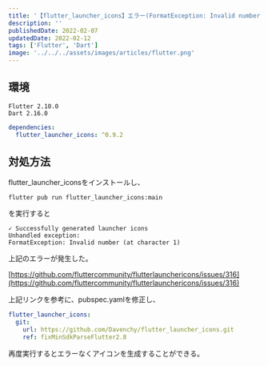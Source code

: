 ```yaml
---
title: '【flutter_launcher_icons】エラー(FormatException: Invalid number (at character 1))の対処方法'
description: ''
publishedDate: 2022-02-07
updatedDate: 2022-02-12
tags: ['Flutter', 'Dart']
image: '../../../assets/images/articles/flutter.png'
---
```


## 環境

```
Flutter 2.10.0
Dart 2.16.0
```

```yaml title="pubspec.yaml"
dependencies:
  flutter_launcher_icons: ^0.9.2
```

## 対処方法

flutter_launcher_iconsをインストールし、

```shell
flutter pub run flutter_launcher_icons:main
```

を実行すると

```
✓ Successfully generated launcher icons
Unhandled exception:
FormatException: Invalid number (at character 1)
```
上記のエラーが発生した。

[https://github.com/fluttercommunity/flutterlaunchericons/issues/316](https://github.com/fluttercommunity/flutterlaunchericons/issues/316)

上記リンクを参考に、pubspec.yamlを修正し、

```yaml title="pubspec.yaml"
flutter_launcher_icons:
  git:
    url: https://github.com/Davenchy/flutter_launcher_icons.git
    ref: fixMinSdkParseFlutter2.8
```

再度実行するとエラーなくアイコンを生成することができる。
